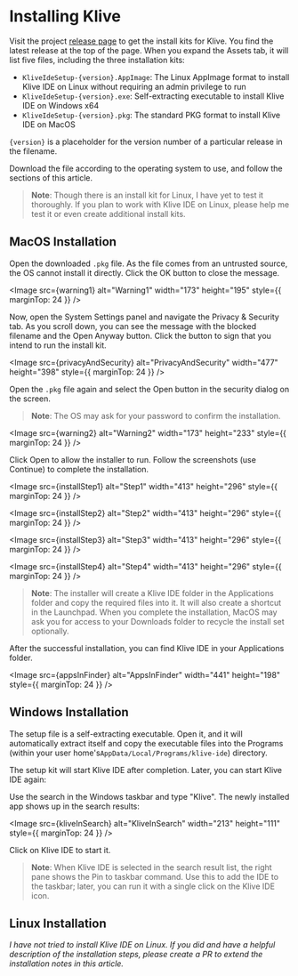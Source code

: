 
# Installing Klive

Visit the project [release page](https://github.com/Dotneteer/kliveide/releases) to get the install kits for Klive. You find the latest release at the top of the page. When you expand the Assets tab, it will list five files, including the three installation kits:

- `KliveIdeSetup-{version}.AppImage`: The Linux AppImage format to install Klive IDE on Linux without requiring an admin privilege to run
 - `KliveIdeSetup-{version}.exe`: Self-extracting executable to install Klive IDE on Windows x64
- `KliveIdeSetup-{version}.pkg`: The standard PKG format to install Klive IDE on MacOS

`{version}` is a placeholder for the version number of a particular release in the filename.

Download the file according to the operating system to use, and follow the sections of this article.

> **Note**: Though there is an install kit for Linux, I have yet to test it thoroughly. If you plan to work with Klive IDE on Linux, please help me test it or even create additional install kits. 

## MacOS Installation

Open the downloaded `.pkg` file. As the file comes from an untrusted source, the OS cannot install it directly. Click the OK button to close the message.

<Image src={warning1} alt="Warning1" width="173" height="195" style={{ marginTop: 24 }} />

Now, open the System Settings panel and navigate the Privacy & Security tab. As you scroll down, you can see the message with the blocked filename and the Open Anyway button. Click the button to sign that you intend to run the install kit.

<Image src={privacyAndSecurity} alt="PrivacyAndSecurity" width="477" height="398" style={{ marginTop: 24 }} />

Open the `.pkg` file again and select the Open button in the security dialog on the screen.

> **Note**: The OS may ask for your password to confirm the installation.

<Image src={warning2} alt="Warning2" width="173" height="233" style={{ marginTop: 24 }} />

Click Open to allow the installer to run. Follow the screenshots (use Continue) to complete the installation.

<Image src={installStep1} alt="Step1" width="413" height="296" style={{ marginTop: 24 }} />

<Image src={installStep2} alt="Step2" width="413" height="296" style={{ marginTop: 24 }} />

<Image src={installStep3} alt="Step3" width="413" height="296" style={{ marginTop: 24 }} />

<Image src={installStep4} alt="Step4" width="413" height="296" style={{ marginTop: 24 }} />

> **Note**: The installer will create a Klive IDE folder in the Applications folder and copy the required files into it. It will also create a shortcut in the Launchpad. When you complete the installation, MacOS may ask you for access to your Downloads folder to recycle the install set optionally.

After the successful installation, you can find Klive IDE in your Applications folder.

<Image src={appsInFinder} alt="AppsInFinder" width="441" height="198" style={{ marginTop: 24 }} />

## Windows Installation

The setup file is a self-extracting executable. Open it, and it will automatically extract itself and copy the executable files into the Programs (within your user home's`AppData/Local/Programs/klive-ide`) directory.

The setup kit will start Klive IDE after completion. Later, you can start Klive IDE again:

Use the search in the Windows taskbar and type "Klive". The newly installed app shows up in the search results:

<Image src={kliveInSearch} alt="KliveInSearch" width="213" height="111" style={{ marginTop: 24 }} />

Click on Klive IDE to start it.

> **Note**: When Klive IDE is selected in the search result list, the right pane shows the Pin to taskbar command. Use this to add the IDE to the taskbar; later, you can run it with a single click on the Klive IDE icon.

## Linux Installation

*I have not tried to install Klive IDE on Linux. If you did and have a helpful description of the installation steps, please create a PR to extend the installation notes in this article.*